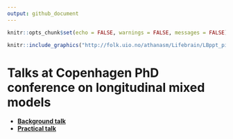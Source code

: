 ```yaml
---
output: github_document
---
```


```r
knitr::opts_chunk$set(echo = FALSE, warnings = FALSE, messages = FALSE)
```

```r
knitr::include_graphics("http://folk.uio.no/athanasm/Lifebrain/LBppt_picture.jpg")
```

# Talks at Copenhagen PhD conference on longitudinal mixed models
- **[Background talk](docs/background-talk.html)**  
- **[Practical talk](docs/practical-talk.html)**  


